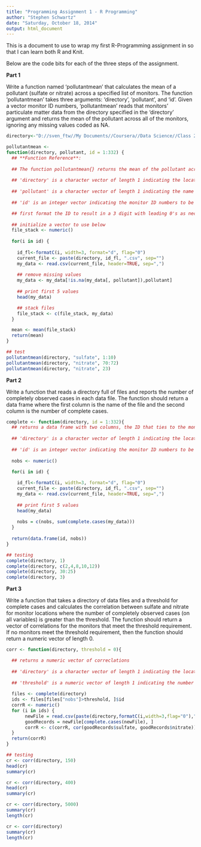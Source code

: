 ```yaml
---
title: "Programming Assignment 1 - R Programming"
author: "Stephen Schwartz"
date: "Saturday, October 18, 2014"
output: html_document
---
```


This is a document to use to wrap my first R-Programming assignment in so that I can learn both R and Knit.

Below are the code bits for each of the three steps of the assignment.

**Part 1**

Write a function named 'pollutantmean' that calculates the mean of a pollutant (sulfate or nitrate) across a specified list of monitors. The function 'pollutantmean' takes three arguments: 'directory', 'pollutant', and 'id'. Given a vector monitor ID numbers, 'pollutantmean' reads that monitors' particulate matter data from the directory specified in the 'directory' argument and returns the mean of the pollutant across all of the monitors, ignoring any missing values coded as NA.

```r
directory<-"D://sven_ftw//My Documents//Coursera//Data Science//Class 2//specdata//"

pollutantmean <- 
function(directory, pollutant, id = 1:332) {
  ## **Function Reference**:
  
  ## The function pollutantmean{} returns the mean of the pollutant across all monitors listed in the 'id' vector (ignoring NA values)
  
  ## 'directory' is a character vector of length 1 indicating the location of the CSV files.
    
  ## 'pollutant' is a character vector of length 1 indicating the name of the pollutant for which we will calculate the mean; Two allowable values are present 'sulfate' or 'nitrate'.
  
  ## 'id' is an integer vector indicating the monitor ID numbers to be used.

  ## first format the ID to result in a 3 digit with leading 0's as necessary
  
  ## initialize a vector to use below
  file_stack <- numeric()
  
  for(i in id) {
  
    id_fl<-formatC(i, width=3, format="d", flag="0")
    current_file <- paste(directory, id_fl, ".csv", sep="")
    my_data <- read.csv(current_file, header=TRUE, sep=",")
    
    ## remove missing values
    my_data <- my_data[!is.na(my_data[, pollutant]),pollutant]
    
    ## print first 5 values
    head(my_data)

    ## stack files 
    file_stack <- c(file_stack, my_data)
  }

  mean <- mean(file_stack)
  return(mean)
}

## test
pollutantmean(directory, "sulfate", 1:10)
pollutantmean(directory, "nitrate", 70:72)
pollutantmean(directory, "nitrate", 23)

```

**Part 2**

Write a function that reads a directory full of files and reports the number of completely observed cases in each data file. The function should return a data frame where the first column is the name of the file and the second column is the number of complete cases. 

```r
complete <- function(directory, id = 1:332){
  ## returns a data frame with two columns, the ID that ties to the monitor file and the number of observations
  
  ## 'directory' is a character vector of length 1 indicating the location of the CSV files.
  
  ## 'id' is an integer vector indicating the monitor ID numbers to be used.
  
  nobs <- numeric()
   
  for(i in id) {

    id_fl<-formatC(i, width=3, format="d", flag="0")
    current_file <- paste(directory, id_fl, ".csv", sep="")
    my_data <- read.csv(current_file, header=TRUE, sep=",")
    
    ## print first 5 values
    head(my_data)
    
    nobs = c(nobs, sum(complete.cases(my_data)))
  }
  
  return(data.frame(id, nobs))
}

## testing
complete(directory, 1)
complete(directory, c(2,4,8,10,12))
complete(directory, 30:25)
complete(directory, 3)

```

**Part 3**

Write a function that takes a directory of data files and a threshold for complete cases and calculates the correlation between sulfate and nitrate for monitor locations where the number of completely observed cases (on all variables) is greater than the threshold. The function should return a vector of correlations for the monitors that meet the threshold requirement. If no monitors meet the threshold requirement, then the function should return a numeric vector of length 0. 

```r
corr <- function(directory, threshold = 0){

  ## returns a numeric vector of correclations
  
  ## 'directory' is a character vector of length 1 indicating the location of the CSV files.
  
  ## 'threshold' is a numeric vector of length 1 indicating the number of completely observed observations (on all variables) required to compute the correlation between nitrate and sulfate; the default is 0
 
  files <- complete(directory)
  ids <- files[files["nobs"]>threshold, ]$id
  corrR <- numeric()
  for (i in ids) {
       newFile = read.csv(paste(directory,formatC(i,width=3,flag="0"),".csv",sep=""))
       goodRecords = newFile[complete.cases(newFile), ]
       corrR <- c(corrR, cor(goodRecords$sulfate, goodRecords$nitrate))
  }
  return(corrR)
}

## testing
cr <- corr(directory, 150)
head(cr)
summary(cr)

cr <- corr(directory, 400)
head(cr)
summary(cr)

cr <- corr(directory, 5000)
summary(cr)
length(cr)

cr <- corr(directory)
summary(cr)
length(cr)
```

